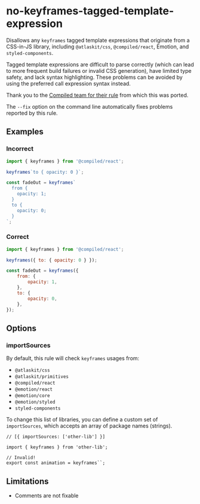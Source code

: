 # no-keyframes-tagged-template-expression

Disallows any `keyframes` tagged template expressions that originate from a CSS-in-JS library,
including `@atlaskit/css`, `@compiled/react`, Emotion, and `styled-components`.

Tagged template expressions are difficult to parse correctly (which can lead to more frequent build
failures or invalid CSS generation), have limited type safety, and lack syntax highlighting. These
problems can be avoided by using the preferred call expression syntax instead.

Thank you to the
[Compiled team for their rule](https://github.com/atlassian-labs/compiled/tree/master/packages/eslint-plugin/src/rules/no-keyframes-tagged-template-expression)
from which this was ported.

The `--fix` option on the command line automatically fixes problems reported by this rule.

## Examples

### Incorrect

```js
import { keyframes } from '@compiled/react';

keyframes`to { opacity: 0 }`;

const fadeOut = keyframes`
  from {
    opacity: 1;
  }
  to {
    opacity: 0;
  }
`;
```

### Correct

```js
import { keyframes } from '@compiled/react';

keyframes({ to: { opacity: 0 } });

const fadeOut = keyframes({
	from: {
		opacity: 1,
	},
	to: {
		opacity: 0,
	},
});
```

## Options

### importSources

By default, this rule will check `keyframes` usages from:

- `@atlaskit/css`
- `@atlaskit/primitives`
- `@compiled/react`
- `@emotion/react`
- `@emotion/core`
- `@emotion/styled`
- `styled-components`

To change this list of libraries, you can define a custom set of `importSources`, which accepts an
array of package names (strings).

```tsx
// [{ importSources: ['other-lib'] }]

import { keyframes } from 'other-lib';

// Invalid!
export const animation = keyframes``;
```

## Limitations

- Comments are not fixable
